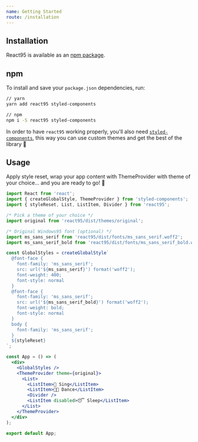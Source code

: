 ```yaml
---
name: Getting Started
route: /installation
---
```


## Installation

React95 is available as an [npm package](https://www.npmjs.com/package/react95).

## npm

To install and save your `package.json` dependencies, run:

```sh
// yarn
yarn add react95 styled-components

// npm
npm i -S react95 styled-components
```

In order to have `react95` working properly, you'll also need [`styled-components`](https://github.com/styled-components/styled-components), this way you can use custom themes and get the best of the library 🙂

## Usage

Apply style reset, wrap your app content with ThemeProvider with theme of your choice... and you are ready to go! 🚀

```jsx
import React from 'react';
import { createGlobalStyle, ThemeProvider } from 'styled-components';
import { styleReset, List, ListItem, Divider } from 'react95';

/* Pick a theme of your choice */
import original from 'react95/dist/themes/original';

/* Original Windows95 font (optional) */
import ms_sans_serif from 'react95/dist/fonts/ms_sans_serif.woff2';
import ms_sans_serif_bold from 'react95/dist/fonts/ms_sans_serif_bold.woff2';

const GlobalStyles = createGlobalStyle`
  @font-face {
    font-family: 'ms_sans_serif';
    src: url('${ms_sans_serif}') format('woff2');
    font-weight: 400;
    font-style: normal
  }
  @font-face {
    font-family: 'ms_sans_serif';
    src: url('${ms_sans_serif_bold}') format('woff2');
    font-weight: bold;
    font-style: normal
  }
  body {
    font-family: 'ms_sans_serif';
  }
  ${styleReset}
`;

const App = () => (
  <div>
    <GlobalStyles />
    <ThemeProvider theme={original}>
      <List>
        <ListItem>🎤 Sing</ListItem>
        <ListItem>💃🏻 Dance</ListItem>
        <Divider />
        <ListItem disabled>😴 Sleep</ListItem>
      </List>
    </ThemeProvider>
  </div>
);

export default App;
```

